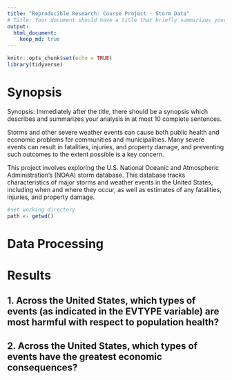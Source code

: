 ```yaml
---
title: "Reproducible Research: Course Project - Storm Data"
# Title: Your document should have a title that briefly summarizes your data analysis
output: 
  html_document:
    keep_md: true
---
```

```r
knitr::opts_chunk$set(echo = TRUE)
library(tidyverse)
```

# Synopsis
Synopsis: Immediately after the title, there should be a synopsis which describes and summarizes your analysis in at most 10 complete sentences.

Storms and other severe weather events can cause both public health and economic problems for communities and municipalities. Many severe events can result in fatalities, injuries, and property damage, and preventing such outcomes to the extent possible is a key concern.

This project involves exploring the U.S. National Oceanic and Atmospheric Administration's (NOAA) storm database. This database tracks characteristics of major storms and weather events in the United States, including when and where they occur, as well as estimates of any fatalities, injuries, and property damage.



```r
#set working directory
path <- getwd()
```

# Data Processing

# Results 

## 1. Across the United States, which types of events (as indicated in the EVTYPE variable) are most harmful with respect to population health?
## 2. Across the United States, which types of events have the greatest economic consequences?